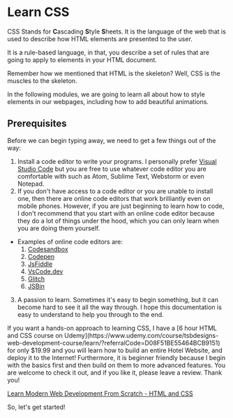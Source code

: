 
# Learn CSS

CSS Stands for **C**ascading **S**tyle **S**heets. It is the language of the web that is used to describe how HTML elements are presented to the user.

It is a rule-based language, in that, you describe a set of rules that are going to apply to elements in your HTML document.

Remember how we mentioned that HTML is the skeleton? Well, CSS is the muscles to the skeleton.

In the following modules, we are going to learn all about how to style elements in our webpages, including how to add beautiful animations.

## Prerequisites

Before we can begin typing away, we need to get a few things out of the way:

1. Install a code editor to write your programs. I personally prefer [Visual Studio Code](https://code.visualstudio.com) but you are free to use whatever code editor you are comfortable with such as Atom, Sublime Text, Webstorm or even Notepad.
2. If you don't have access to a code editor or you are unable to install one, then there are online code editors that work brilliantly even on mobile phones. However, if you are just beginning to learn how to code, I don't recommend that you start with an online code editor because they do a lot of things under the hood, which you can only learn when you are doing them yourself.

- Examples of online code editors are:
  1. [Codesandbox](https://codesandbox.io)
  2. [Codepen](https://codepen.io)
  3. [JsFiddle](https://jsfiddle.net)
  4. [VsCode.dev](https://vscode.dev)
  5. [Glitch](https://glitch.com)
  6. [JSBin](https://jsbin.com)

3. A passion to learn. Sometimes it's easy to begin something, but it can become hard to see it all the way through. I hope this documentation is easy to understand to help you through to the end.

<Callout type="info">
  If you want a hands-on approach to learning CSS, I have a [6 hour HTML and CSS
  course on
  Udemy](https://www.udemy.com/course/tsbdesigns-web-development-course/learn/?referralCode=D08F51BE55464BCB9151)
  for only $19.99 and you will learn how to build an entire Hotel Website, and
  deploy it to the Internet! Furthermore, it is beginner friendly because I
  begin with the basics first and then build on them to more advanced features.
  You are welcome to check it out, and if you like it, please leave a review.
  Thank you!
</Callout>

[Learn Modern Web Development From Scratch - HTML and CSS](https://www.udemy.com/course/tsbdesigns-web-development-course/learn/?referralCode=D08F51BE55464BCB9151)

So, let's get started!
